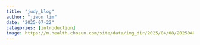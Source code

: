 ```yaml
---
title: "judy_blog"
author: "jiwon lim"
date: "2025-07-22"
catagories: [introduction]
image: https://m.health.chosun.com/site/data/img_dir/2025/04/08/2025040803041_0.jpg
---
```


